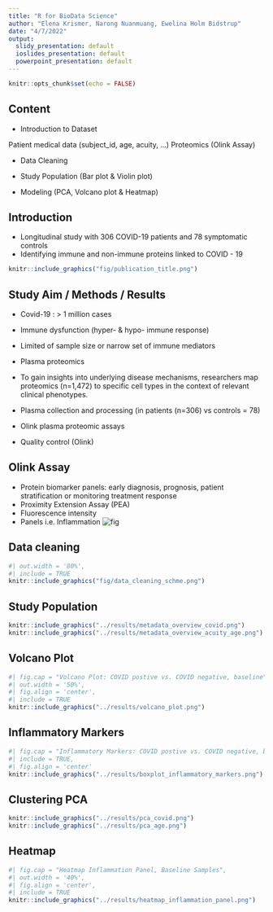 ```yaml
---
title: "R for BioData Science"
author: "Elena Krismer, Narong Nuanmuang, Ewelina Holm Bidstrup"
date: "4/7/2022"
output:
  slidy_presentation: default
  ioslides_presentation: default
  powerpoint_presentation: default
---
```


```r
knitr::opts_chunk$set(echo = FALSE)
```


## Content

* Introduction to Dataset

Patient medical data (subject_id, age, acuity, …)
Proteomics (Olink Assay)

* Data Cleaning

* Study Population (Bar plot & Violin plot)

* Modeling (PCA, Volcano plot & Heatmap)



## Introduction

* Longitudinal study with 306 COVID-19 patients and 78 symptomatic controls
* Identifying immune and non-immune proteins linked to COVID - 19

```r
knitr::include_graphics("fig/publication_title.png")
```

## Study Aim / Methods / Results

* Covid-19 : > 1 million cases
* Immune dysfunction (hyper- & hypo- immune response)
* Limited of sample size or narrow set of immune mediators
* Plasma proteomics 

* To gain insights into underlying disease mechanisms, researchers map proteomics (n=1,472) to specific cell types in the context of relevant clinical phenotypes.

* Plasma collection and processing (in patients (n=306) vs controls = 78)
* Olink plasma proteomic assays
* Quality control (Olink)

 
## Olink Assay
* Protein biomarker panels:
early diagnosis, prognosis, patient stratification 
or monitoring treatment response
* Proximity Extension Assay (PEA)
* Fluorescence intensity
* Panels i.e. Inflammation
![fig](fig/olink.png)

## Data cleaning

```r
#| out.width = '80%', 
#| include = TRUE
knitr::include_graphics("fig/data_cleaning_schme.png")
```


## Study Population

```r
knitr::include_graphics("../results/metadata_overview_covid.png")
knitr::include_graphics("../results/metadata_overview_acuity_age.png")
```


## Volcano Plot

```r
#| fig.cap = "Volcano Plot: COVID postive vs. COVID negative, baseline",
#| out.width = '50%', 
#| fig.align = 'center',
#| include = TRUE
knitr::include_graphics("../results/volcano_plot.png") 
```

## Inflammatory Markers 

```r
#| fig.cap = "Inflammatory Markers: COVID postive vs. COVID negative, baseline",
#| include = TRUE,
#| fig.align = 'center'
knitr::include_graphics("../results/boxplot_inflammatory_markers.png")
```

## Clustering PCA

```r
knitr::include_graphics("../results/pca_covid.png")
knitr::include_graphics("../results/pca_age.png")
```

## Heatmap

```r
#| fig.cap = "Heatmap Inflammation Panel, Baseline Samples",
#| out.width = '40%', 
#| fig.align = 'center',
#| include = TRUE
knitr::include_graphics("../results/heatmap_inflammation_panel.png") 
```

